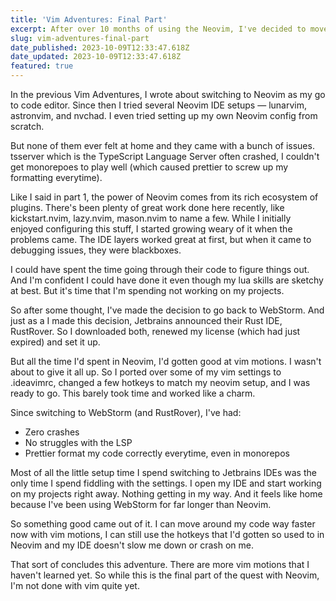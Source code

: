 ```yaml
---
title: 'Vim Adventures: Final Part'
excerpt: After over 10 months of using the Neovim, I've decided to move back to WebStorm and RustRover. Here's why.
slug: vim-adventures-final-part
date_published: 2023-10-09T12:33:47.618Z
date_updated: 2023-10-09T12:33:47.618Z
featured: true
---
```


In the previous Vim Adventures, I wrote about switching to Neovim as my go to code editor. Since then I tried several Neovim IDE setups — lunarvim, astronvim, and nvchad. I even tried setting up my own Neovim config from scratch.

But none of them ever felt at home and they came with a bunch of issues. tsserver which is the TypeScript Language Server often crashed, I couldn't get monorepoes to play well (which caused prettier to screw up my formatting everytime).

Like I said in part 1, the power of Neovim comes from its rich ecosystem of plugins. There's been plenty of great work done here recently, like kickstart.nvim, lazy.nvim, mason.nvim to name a few. While I initially enjoyed configuring this stuff, I started growing weary of it when the problems came. The IDE layers worked great at first, but when it came to debugging issues, they were blackboxes.

I could have spent the time going through their code to figure things out. And I'm confident I could have done it even though my lua skills are sketchy at best. But it's time that I'm spending not working on my projects.

So after some thought, I've made the decision to go back to WebStorm. And just as a I made this decision, Jetbrains announced their Rust IDE, RustRover. So I downloaded both, renewed my license (which had just expired) and set it up.

But all the time I'd spent in Neovim, I'd gotten good at vim motions. I wasn't about to give it all up. So I ported over some of my vim settings to .ideavimrc, changed a few hotkeys to match my neovim setup, and I was ready to go. This barely took time and worked like a charm.

Since switching to WebStorm (and RustRover), I've had:

-   Zero crashes
-   No struggles with the LSP
-   Prettier format my code correctly everytime, even in monorepos

Most of all the little setup time I spend switching to Jetbrains IDEs was the only time I spend fiddling with the settings. I open my IDE and start working on my projects right away. Nothing getting in my way. And it feels like home because I've been using WebStorm for far longer than Neovim.

So something good came out of it. I can move around my code way faster now with vim motions, I can still use the hotkeys that I'd gotten so used to in Neovim and my IDE doesn't slow me down or crash on me.

That sort of concludes this adventure. There are more vim motions that I haven't learned yet. So while this is the final part of the quest with Neovim, I'm not done with vim quite yet.
